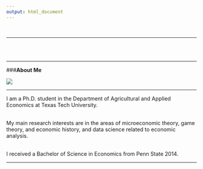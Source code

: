 ```yaml
---
output: html_document
---
```

<br>

---

<br>
<br>

<div class="container">
<div class="row">

<div class="col-sm-4" align="center">

---

###**About Me**

![](images/MLPic_1.png)
</div>

<div class="col-sm-5" align="center">


---

I am a Ph.D. student in the Department of Agricultural and Applied Economics at Texas Tech University. <br><br>
 
My main research interests are in the areas of microeconomic theory, game theory, and economic history, and data science related to economic analysis. <br><br>
  
I received a Bachelor of Science in Economics from Penn State 2014.
<br>
</div>
</div>
</div>

---